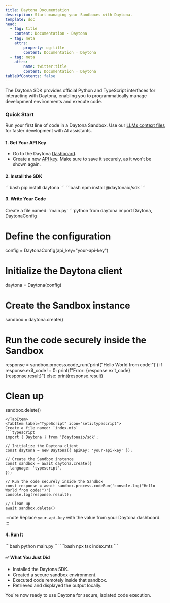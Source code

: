 ```yaml
---
title: Daytona Documentation
description: Start managing your Sandboxes with Daytona.
template: doc
head:
  - tag: title
    content: Documentation · Daytona
  - tag: meta
    attrs:
        property: og:title
        content: Documentation · Daytona
  - tag: meta
    attrs:
        name: twitter:title
        content: Documentation · Daytona
tableOfContents: false
---
```



The Daytona SDK provides official Python and TypeScript interfaces for interacting with Daytona,
enabling you to programmatically manage development environments and execute code.

### Quick Start

Run your first line of code in a Daytona Sandbox. Use our [LLMs context files](/docs/en/getting-started#additional-examples) for faster development with AI assistants.

#### 1. Get Your API Key

- Go to the Daytona [Dashboard](https://app.daytona.io/dashboard).
- Create a new [API key](https://app.daytona.io/dashboard/keys). Make sure to save it securely,
as it won't be shown again.

#### 2. Install the SDK

<Tabs syncKey="language">
  <TabItem label="Python" icon="seti:python">
  ```bash
  pip install daytona
  ```
  </TabItem>
  <TabItem label="TypeScript" icon="seti:typescript">
  ```bash
  npm install @daytonaio/sdk
  ```
  </TabItem>
</Tabs>

#### 3. Write Your Code

<Tabs syncKey="language">
  <TabItem label="Python" icon="seti:python">
  Create a file named: `main.py`
  ```python
  from daytona import Daytona, DaytonaConfig

# Define the configuration

  config = DaytonaConfig(api_key="your-api-key")

# Initialize the Daytona client

  daytona = Daytona(config)

# Create the Sandbox instance

  sandbox = daytona.create()

# Run the code securely inside the Sandbox

  response = sandbox.process.code_run('print("Hello World from code!")')
  if response.exit_code != 0:
    print(f"Error: {response.exit_code} {response.result}")
  else:
      print(response.result)
  
# Clean up

  sandbox.delete()

  ```
  </TabItem>
  <TabItem label="TypeScript" icon="seti:typescript">
  Create a file named: `index.mts`
  ```typescript
  import { Daytona } from '@daytonaio/sdk';

  // Initialize the Daytona client
  const daytona = new Daytona({ apiKey: 'your-api-key' });

  // Create the Sandbox instance
  const sandbox = await daytona.create({
    language: 'typescript',
  });

  // Run the code securely inside the Sandbox
  const response = await sandbox.process.codeRun('console.log("Hello World from code!")')
  console.log(response.result);

  // Clean up
  await sandbox.delete()
  ```

  </TabItem>
</Tabs>

:::note
Replace `your-api-key` with the value from your Daytona dashboard.
:::

#### 4. Run It

<Tabs syncKey="language">
  <TabItem label="Python" icon="seti:python">
  ```bash
  python main.py
  ```
  </TabItem>
  <TabItem label="TypeScript" icon="seti:typescript">
  ```bash
  npx tsx index.mts
  ```
  </TabItem>
</Tabs>

#### ✅ What You Just Did

- Installed the Daytona SDK.
- Created a secure sandbox environment.
- Executed code remotely inside that sandbox.
- Retrieved and displayed the output locally.

You're now ready to use Daytona for secure, isolated code execution.

<ExploreMore />

